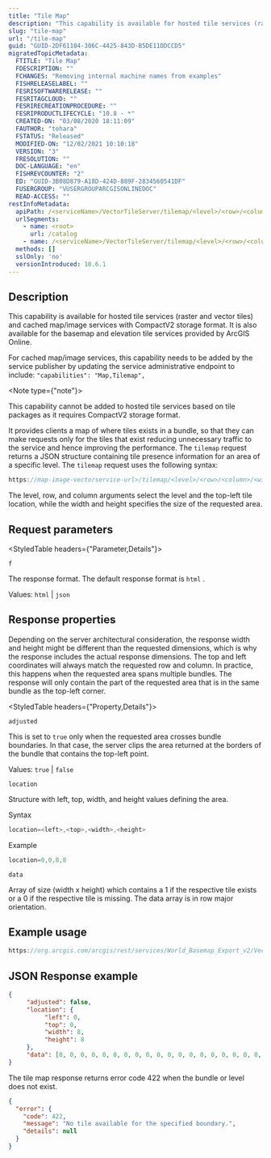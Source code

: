 ```yaml
---
title: "Tile Map"
description: "This capability is available for hosted tile services (raster and vector tiles) and cached map/image services with CompactV2 storage format. It is also available for the basemap and elevation tile services provided by ArcGIS Online."
slug: "tile-map"
url: "/tile-map"
guid: "GUID-2DF61104-306C-4425-843D-B5DE11DDCCD5"
migratedTopicMetadata:
  FTITLE: "Tile Map"
  FDESCRIPTION: ""
  FCHANGES: "Removing internal machine names from examples"
  FISHRELEASELABEL: ""
  FESRISOFTWARERELEASE: ""
  FESRITAGCLOUD: ""
  FESRIRECREATIONPROCEDURE: ""
  FESRIPRODUCTLIFECYCLE: "10.8 - *"
  CREATED-ON: "03/08/2020 18:11:09"
  FAUTHOR: "tohara"
  FSTATUS: "Released"
  MODIFIED-ON: "12/02/2021 10:10:18"
  VERSION: "3"
  FRESOLUTION: ""
  DOC-LANGUAGE: "en"
  FISHREVCOUNTER: "2"
  ED: "GUID-3B08D879-A18D-424D-889F-2834560541DF"
  FUSERGROUP: "VUSERGROUPARCGISONLINEDOC"
  READ-ACCESS: ""
restInfoMetadata:
  apiPath: /<serviceName>/VectorTileServer/tilemap/<level>/<row>/<column>/<width>/<height>
  urlSegments:
    - name: <root>
      url: /catalog
    - name: /<serviceName>/VectorTileServer/tilemap/<level>/<row>/<column>/<width>/<height>
  methods: []
  sslOnly: 'no'
  versionIntroduced: 10.6.1
---
```


## Description

This capability is available for hosted tile services (raster and vector tiles) and cached map/image services with CompactV2 storage format. It is also available for the basemap and elevation tile services provided by ArcGIS Online.

For cached map/image services, this capability needs to be added by the service publisher by updating the service administrative endpoint to include: `"capabilities": "Map,Tilemap",` 

<Note type={"note"}>

This capability cannot be added to hosted tile services based on tile packages as it requires CompactV2 storage format.

</Note>

It provides clients a map of where tiles exists in a bundle, so that they can make requests only for the tiles that exist reducing unnecessary traffic to the service and hence improving the performance. The `tilemap` request returns a JSON structure containing tile presence information for an area of a specific level. The `tilemap` request uses the following syntax:

```javascript
https://map-image-vectorservice-url>/tilemap/<level>/<row>/<column>/<width>/<height>
```

 

The level, row, and column arguments select the level and the top-left tile location, while the width and height specifies the size of the requested area.

## Request parameters

<StyledTable headers={"Parameter,Details"}>

<StyledTableRow>

<StyledTableCell cellStyle="markdown">

`f` 

</StyledTableCell>

<StyledTableCell cellStyle="markdown">

The response format. The default response format is `html` .

Values: `html` \| `json` 

</StyledTableCell>

</StyledTableRow>

</StyledTable>

## Response properties

Depending on the server architectural consideration, the response width and height might be different than the requested dimensions, which is why the response includes the actual response dimensions. The top and left coordinates will always match the requested row and column. In practice, this happens when the requested area spans multiple bundles. The response will only contain the part of the requested area that is in the same bundle as the top-left corner.

<StyledTable headers={"Property,Details"}>

<StyledTableRow>

<StyledTableCell cellStyle="markdown">

`adjusted` 

</StyledTableCell>

<StyledTableCell cellStyle="markdown">

This is set to `true`  only when the requested area crosses bundle boundaries. In that case, the server clips the area returned at the borders of the bundle that contains the top-left point.

Values: `true` \| `false` 

</StyledTableCell>

</StyledTableRow>

<StyledTableRow>

<StyledTableCell cellStyle="markdown">

`location` 

</StyledTableCell>

<StyledTableCell cellStyle="markdown">

Structure with left, top, width, and height values defining the area.

Syntax

```javascript
location=<left>,<top>,<width>,<height>
```

 

Example

```javascript
location=0,0,8,8
```

 

</StyledTableCell>

</StyledTableRow>

<StyledTableRow>

<StyledTableCell cellStyle="markdown">

`data` 

</StyledTableCell>

<StyledTableCell cellStyle="markdown">

Array of size (width x height) which contains a 1 if the respective tile exists or a 0 if the respective tile is missing. The data array is in row major orientation.

</StyledTableCell>

</StyledTableRow>

</StyledTable>

## Example usage

```javascript
https://org.arcgis.com/arcgis/rest/services/World_Basemap_Export_v2/VectorTileServer/tilemap/5/0/0/8/8?f=json
```

 

## JSON Response example

```json
{
	 "adjusted": false,
	 "location": {
		  "left": 0,
		  "top": 0,
		  "width": 8,
		  "height": 8
	 },
	 "data": [0, 0, 0, 0, 0, 0, 0, 0, 0, 0, 0, 0, 0, 0, 0, 0, 0, 0, 0, 0, 0, 0, 1, 1, 0, 0, 0, 0, 0, 0, 1, 1, 0, 0, 0, 0, 1, 1, 1, 1, 0, 0, 0, 0, 1, 1, 1, 1, 1, 1, 1, 1, 1, 1, 1, 1, 1, 1, 1, 1, 1, 1, 1, 1]
}

```

 

The tile map response returns error code 422 when the bundle or level does not exist.

```json
{
  "error": {
    "code": 422,
    "message": "No tile available for the specified boundary.",
    "details": null
  }
}
```

 
